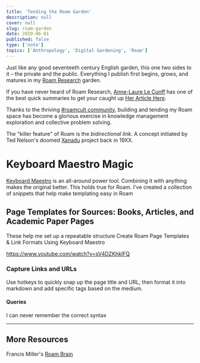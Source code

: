 ```yaml
---
title: 'Tending the Roam Garden'
description: null
cover: null
slug: roam-garden
date: 2020-06-01
published: false
type: ['note']
topics: ['Anthropology', 'Digital Gardening', 'Roam']
---
```


Just like any good seventeeth century English garden, this one two sides to it – the private and the public. Everything I publish first begins, grows, and matures in my [Roam Research](https://roamresearch.com) garden.

If you have never heard of Roam Research, [Anne-Laure Le Cunff]() has one of the best quick summaries to get your caught up [Her Article Here]().

Thanks to the thriving [#roamcult community](twitter), building and tending my Roam space has become a glorious exercise in knowledge management exploration and collective problem solving.

The "killer feature" of Roam is the _bidirectional link_. A concept initiated by Ted Nelson's doomed [Xanadu]() project back in 19XX.

# Keyboard Maestro Magic

[Keyboard Maestro]() is an all-around power tool. Combining it with anything makes the original better. This holds true for Roam.
I've created a collection of snippets that help make templating easy in Roam

## Page Templates for Sources: Books, Articles, and Academic Paper Pages
These help me set up a repeatable structure
Create Roam Page Templates & Link Formats Using Keyboard Maestro

https://www.youtube.com/watch?v=sV4DZKhklFQ

### Capture Links and URLs
Use hotkeys to quickly snap up the page title and URL, then format it into markdown and add specific tags based on the medium.

#### Queries
I can never remember the correct syntax

---

## More Resources
Francis Miller's [Roam Brain]()




